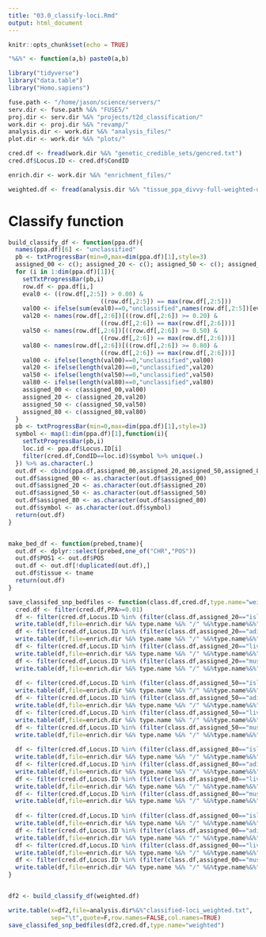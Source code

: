 ```yaml
---
title: "03.0_classify-loci.Rmd"
output: html_document
---
```


```r
knitr::opts_chunk$set(echo = TRUE)
```

```r

"%&%" <- function(a,b) paste0(a,b)

library("tidyverse")
library("data.table")
library("Homo.sapiens")

fuse.path <- "/home/jason/science/servers/"
serv.dir <- fuse.path %&% "FUSE5/"
proj.dir <- serv.dir %&% "projects/t2d_classification/"
work.dir <- proj.dir %&% "revamp/"
analysis.dir <- work.dir %&% "analysis_files/"
plot.dir <- work.dir %&% "plots/"

cred.df <- fread(work.dir %&% "genetic_credible_sets/gencred.txt")
cred.df$Locus.ID <- cred.df$CondID

enrich.dir <- work.dir %&% "enrichment_files/"

```


```r



weighted.df <- fread(analysis.dir %&% "tissue_ppa_divvy-full-weighted-unscaled.txt")


```


# Classify function 

```r

build_classify_df <- function(ppa.df){
  names(ppa.df)[6] <- "unclassified"
  pb <- txtProgressBar(min=0,max=dim(ppa.df)[1],style=3)
  assigned_00 <- c(); assigned_20 <- c(); assigned_50 <- c(); assigned_80 <- c()
  for (i in 1:dim(ppa.df)[1]){
    setTxtProgressBar(pb,i)
    row.df <- ppa.df[i,]
    eval0 <- ((row.df[,2:5]) > 0.00) &
                          ((row.df[,2:5]) == max(row.df[,2:5]))
    val00 <- ifelse(sum(eval0)==0,"unclassified",names(row.df[,2:5])[eval0])
    val20 <- names(row.df[,2:6])[((row.df[,2:6]) >= 0.20) &
                          ((row.df[,2:6]) == max(row.df[,2:6]))]
    val50 <- names(row.df[,2:6])[((row.df[,2:6]) >= 0.50) &
                          ((row.df[,2:6]) == max(row.df[,2:6]))]
    val80 <- names(row.df[,2:6])[((row.df[,2:6]) >= 0.80) &
                          ((row.df[,2:6]) == max(row.df[,2:6]))]
    val00 <- ifelse(length(val00)==0,"unclassified",val00)
    val20 <- ifelse(length(val20)==0,"unclassified",val20)
    val50 <- ifelse(length(val50)==0,"unclassified",val50)
    val80 <- ifelse(length(val80)==0,"unclassified",val80)
    assigned_00 <- c(assigned_00,val00)
    assigned_20 <- c(assigned_20,val20)
    assigned_50 <- c(assigned_50,val50)
    assigned_80 <- c(assigned_80,val80)
  }
  pb <- txtProgressBar(min=0,max=dim(ppa.df)[1],style=3)
  symbol <- map(1:dim(ppa.df)[1],function(i){
    setTxtProgressBar(pb,i)
    loc.id <- ppa.df$Locus.ID[i]
    filter(cred.df,CondID==loc.id)$symbol %>% unique(.)
  }) %>% as.character(.)
  out.df <- cbind(ppa.df,assigned_00,assigned_20,assigned_50,assigned_80,symbol)
  out.df$assigned_00 <- as.character(out.df$assigned_00)
  out.df$assigned_20 <- as.character(out.df$assigned_20)
  out.df$assigned_50 <- as.character(out.df$assigned_50)
  out.df$assigned_80 <- as.character(out.df$assigned_80)
  out.df$symbol <- as.character(out.df$symbol)
  return(out.df)
}


make_bed_df <- function(prebed,tname){
  out.df <- dplyr::select(prebed,one_of("CHR","POS"))
  out.df$POS1 <- out.df$POS
  out.df <- out.df[!duplicated(out.df),]
  out.df$tissue <- tname 
  return(out.df)
}

save_classifed_snp_bedfiles <- function(class.df,cred.df,type.name="weighted"){
  cred.df <- filter(cred.df,PPA>=0.01)
  df <- filter(cred.df,Locus.ID %in% (filter(class.df,assigned_20=="islet")$Locus.ID)) %>% make_bed_df(.,"islet")
  write.table(df,file=enrich.dir %&% type.name %&% "/" %&%type.name%&%"_islet_"%&%"thresh20.txt",sep="\t",quote=F,row.names=F,col.names=F)
  df <- filter(cred.df,Locus.ID %in% (filter(class.df,assigned_20=="adipose")$Locus.ID))  %>% make_bed_df(.,"adipose")
  write.table(df,file=enrich.dir %&% type.name %&% "/" %&%type.name%&%"_adipose_"%&%"thresh20.txt",sep="\t",quote=F,row.names=F,col.names=F)
  df <- filter(cred.df,Locus.ID %in% (filter(class.df,assigned_20=="liver")$Locus.ID))  %>% make_bed_df(.,"liver")
  write.table(df,file=enrich.dir %&% type.name %&% "/" %&%type.name%&%"_liver_"%&%"thresh20.txt",sep="\t",quote=F,row.names=F,col.names=F)
  df <- filter(cred.df,Locus.ID %in% (filter(class.df,assigned_20=="muscle")$Locus.ID))  %>% make_bed_df(.,"muscle")
  write.table(df,file=enrich.dir %&% type.name %&% "/" %&%type.name%&%"_muscle_"%&%"thresh20.txt",sep="\t",quote=F,row.names=F,col.names=F)
  
  df <- filter(cred.df,Locus.ID %in% (filter(class.df,assigned_50=="islet")$Locus.ID))  %>% make_bed_df(.,"islet")
  write.table(df,file=enrich.dir %&% type.name %&% "/" %&%type.name%&%"_islet_"%&%"thresh50.txt",sep="\t",quote=F,row.names=F,col.names=F)
  df <- filter(cred.df,Locus.ID %in% (filter(class.df,assigned_50=="adipose")$Locus.ID))  %>% make_bed_df(.,"adipose")
  write.table(df,file=enrich.dir %&% type.name %&% "/" %&%type.name%&%"_adipose_"%&%"thresh50.txt",sep="\t",quote=F,row.names=F,col.names=F)
  df <- filter(cred.df,Locus.ID %in% (filter(class.df,assigned_50=="liver")$Locus.ID))  %>% make_bed_df(.,"liver")
  write.table(df,file=enrich.dir %&% type.name %&% "/" %&%type.name%&%"_liver_"%&%"thresh50.txt",sep="\t",quote=F,row.names=F,col.names=F)
  df <- filter(cred.df,Locus.ID %in% (filter(class.df,assigned_50=="muscle")$Locus.ID))  %>% make_bed_df(.,"muscle")
  write.table(df,file=enrich.dir %&% type.name %&% "/" %&%type.name%&%"_muscle_"%&%"thresh50.txt",sep="\t",quote=F,row.names=F,col.names=F) 
  
  df <- filter(cred.df,Locus.ID %in% (filter(class.df,assigned_80=="islet")$Locus.ID))  %>% make_bed_df(.,"islet")
  write.table(df,file=enrich.dir %&% type.name %&% "/" %&%type.name%&%"_islet_"%&%"thresh80.txt",sep="\t",quote=F,row.names=F,col.names=F)
  df <- filter(cred.df,Locus.ID %in% (filter(class.df,assigned_80=="adipose")$Locus.ID))  %>% make_bed_df(.,"adipose")
  write.table(df,file=enrich.dir %&% type.name %&% "/" %&%type.name%&%"_adipose_"%&%"thresh80.txt",sep="\t",quote=F,row.names=F,col.names=F)
  df <- filter(cred.df,Locus.ID %in% (filter(class.df,assigned_80=="liver")$Locus.ID))  %>% make_bed_df(.,"liver")
  write.table(df,file=enrich.dir %&% type.name %&% "/" %&%type.name%&%"_liver_"%&%"thresh80.txt",sep="\t",quote=F,row.names=F,col.names=F)
  df <- filter(cred.df,Locus.ID %in% (filter(class.df,assigned_80=="muscle")$Locus.ID))  %>% make_bed_df(.,"muscle")
  write.table(df,file=enrich.dir %&% type.name %&% "/" %&%type.name%&%"_muscle_"%&%"thresh80.txt",sep="\t",quote=F,row.names=F,col.names=F)
  
  df <- filter(cred.df,Locus.ID %in% (filter(class.df,assigned_00=="islet")$Locus.ID))  %>% make_bed_df(.,"islet")
  write.table(df,file=enrich.dir %&% type.name %&% "/" %&%type.name%&%"_islet_"%&%"thresh00.txt",sep="\t",quote=F,row.names=F,col.names=F)
  df <- filter(cred.df,Locus.ID %in% (filter(class.df,assigned_00=="adipose")$Locus.ID))  %>% make_bed_df(.,"adipose")
  write.table(df,file=enrich.dir %&% type.name %&% "/" %&%type.name%&%"_adipose_"%&%"thresh00.txt",sep="\t",quote=F,row.names=F,col.names=F)
  df <- filter(cred.df,Locus.ID %in% (filter(class.df,assigned_00=="liver")$Locus.ID))  %>% make_bed_df(.,"liver")
  write.table(df,file=enrich.dir %&% type.name %&% "/" %&%type.name%&%"_liver_"%&%"thresh00.txt",sep="\t",quote=F,row.names=F,col.names=F)
  df <- filter(cred.df,Locus.ID %in% (filter(class.df,assigned_00=="muscle")$Locus.ID))  %>% make_bed_df(.,"muscle")
  write.table(df,file=enrich.dir %&% type.name %&% "/" %&%type.name%&%"_muscle_"%&%"thresh00.txt",sep="\t",quote=F,row.names=F,col.names=F)
}



```


```r


df2 <- build_classify_df(weighted.df)

write.table(x=df2,file=analysis.dir%&%"classified-loci_weighted.txt",
            sep="\t",quote=F,row.names=FALSE,col.names=TRUE)
save_classifed_snp_bedfiles(df2,cred.df,type.name="weighted")



```


